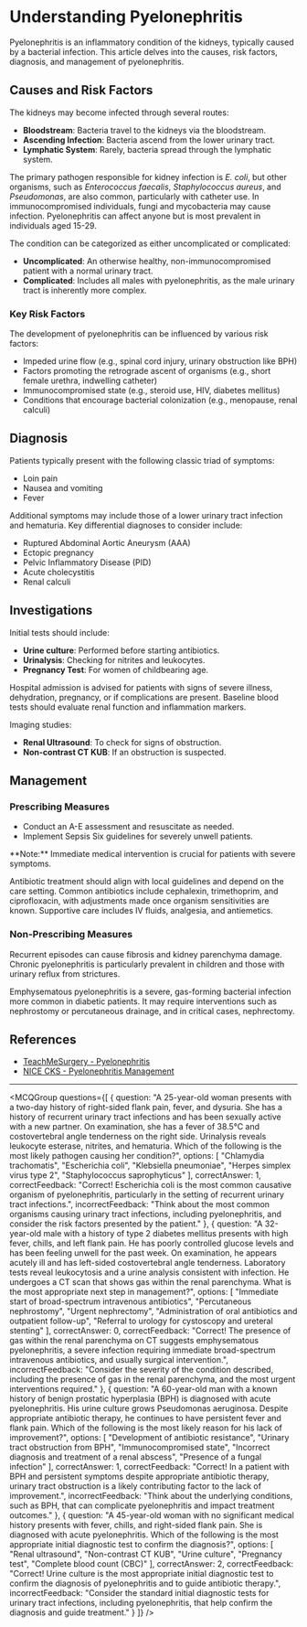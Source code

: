 
# Understanding Pyelonephritis

Pyelonephritis is an inflammatory condition of the kidneys, typically caused by a bacterial infection. This article delves into the causes, risk factors, diagnosis, and management of pyelonephritis.

## Causes and Risk Factors

The kidneys may become infected through several routes:

- **Bloodstream**: Bacteria travel to the kidneys via the bloodstream.
- **Ascending Infection**: Bacteria ascend from the lower urinary tract.
- **Lymphatic System**: Rarely, bacteria spread through the lymphatic system.

The primary pathogen responsible for kidney infection is *E. coli*, but other organisms, such as *Enterococcus faecalis*, *Staphylococcus aureus*, and *Pseudomonas*, are also common, particularly with catheter use. In immunocompromised individuals, fungi and mycobacteria may cause infection. Pyelonephritis can affect anyone but is most prevalent in individuals aged 15-29.

The condition can be categorized as either uncomplicated or complicated:

- **Uncomplicated**: An otherwise healthy, non-immunocompromised patient with a normal urinary tract.
- **Complicated**: Includes all males with pyelonephritis, as the male urinary tract is inherently more complex.

### Key Risk Factors

The development of pyelonephritis can be influenced by various risk factors:

- Impeded urine flow (e.g., spinal cord injury, urinary obstruction like BPH)
- Factors promoting the retrograde ascent of organisms (e.g., short female urethra, indwelling catheter)
- Immunocompromised state (e.g., steroid use, HIV, diabetes mellitus)
- Conditions that encourage bacterial colonization (e.g., menopause, renal calculi)

## Diagnosis

Patients typically present with the following classic triad of symptoms:

- Loin pain
- Nausea and vomiting
- Fever

Additional symptoms may include those of a lower urinary tract infection and hematuria. Key differential diagnoses to consider include:

- Ruptured Abdominal Aortic Aneurysm (AAA)
- Ectopic pregnancy
- Pelvic Inflammatory Disease (PID)
- Acute cholecystitis
- Renal calculi

## Investigations

Initial tests should include:

- **Urine culture**: Performed before starting antibiotics.
- **Urinalysis**: Checking for nitrites and leukocytes.
- **Pregnancy Test**: For women of childbearing age.

Hospital admission is advised for patients with signs of severe illness, dehydration, pregnancy, or if complications are present. Baseline blood tests should evaluate renal function and inflammation markers.

Imaging studies:

- **Renal Ultrasound**: To check for signs of obstruction.
- **Non-contrast CT KUB**: If an obstruction is suspected.

## Management

### Prescribing Measures

- Conduct an A-E assessment and resuscitate as needed.
- Implement Sepsis Six guidelines for severely unwell patients.

<Callout emoji="🚑">
  **Note:** Immediate medical intervention is crucial for patients with severe symptoms.
</Callout>

Antibiotic treatment should align with local guidelines and depend on the care setting. Common antibiotics include cephalexin, trimethoprim, and ciprofloxacin, with adjustments made once organism sensitivities are known. Supportive care includes IV fluids, analgesia, and antiemetics.

### Non-Prescribing Measures

Recurrent episodes can cause fibrosis and kidney parenchyma damage. Chronic pyelonephritis is particularly prevalent in children and those with urinary reflux from strictures.

Emphysematous pyelonephritis is a severe, gas-forming bacterial infection more common in diabetic patients. It may require interventions such as nephrostomy or percutaneous drainage, and in critical cases, nephrectomy.

## References

- [TeachMeSurgery - Pyelonephritis](https://teachmesurgery.com/urology/kidney/pyelonephritis/)
- [NICE CKS - Pyelonephritis Management](https://cks.nice.org.uk/topics/pyelonephritis-acute/management/management/)

---

<MCQGroup questions={[
  {
    question: "A 25-year-old woman presents with a two-day history of right-sided flank pain, fever, and dysuria. She has a history of recurrent urinary tract infections and has been sexually active with a new partner. On examination, she has a fever of 38.5°C and costovertebral angle tenderness on the right side. Urinalysis reveals leukocyte esterase, nitrites, and hematuria. Which of the following is the most likely pathogen causing her condition?",
    options: [
      "Chlamydia trachomatis",
      "Escherichia coli",
      "Klebsiella pneumoniae",
      "Herpes simplex virus type 2",
      "Staphylococcus saprophyticus"
    ],
    correctAnswer: 1,
    correctFeedback: "Correct! Escherichia coli is the most common causative organism of pyelonephritis, particularly in the setting of recurrent urinary tract infections.",
    incorrectFeedback: "Think about the most common organisms causing urinary tract infections, including pyelonephritis, and consider the risk factors presented by the patient."
  },
  {
    question: "A 32-year-old male with a history of type 2 diabetes mellitus presents with high fever, chills, and left flank pain. He has poorly controlled glucose levels and has been feeling unwell for the past week. On examination, he appears acutely ill and has left-sided costovertebral angle tenderness. Laboratory tests reveal leukocytosis and a urine analysis consistent with infection. He undergoes a CT scan that shows gas within the renal parenchyma. What is the most appropriate next step in management?",
    options: [
      "Immediate start of broad-spectrum intravenous antibiotics",
      "Percutaneous nephrostomy",
      "Urgent nephrectomy",
      "Administration of oral antibiotics and outpatient follow-up",
      "Referral to urology for cystoscopy and ureteral stenting"
    ],
    correctAnswer: 0,
    correctFeedback: "Correct! The presence of gas within the renal parenchyma on CT suggests emphysematous pyelonephritis, a severe infection requiring immediate broad-spectrum intravenous antibiotics, and usually surgical intervention.",
    incorrectFeedback: "Consider the severity of the condition described, including the presence of gas in the renal parenchyma, and the most urgent interventions required."
  },
  {
    question: "A 60-year-old man with a known history of benign prostatic hyperplasia (BPH) is diagnosed with acute pyelonephritis. His urine culture grows Pseudomonas aeruginosa. Despite appropriate antibiotic therapy, he continues to have persistent fever and flank pain. Which of the following is the most likely reason for his lack of improvement?",
    options: [
      "Development of antibiotic resistance",
      "Urinary tract obstruction from BPH",
      "Immunocompromised state",
      "Incorrect diagnosis and treatment of a renal abscess",
      "Presence of a fungal infection"
    ],
    correctAnswer: 1,
    correctFeedback: "Correct! In a patient with BPH and persistent symptoms despite appropriate antibiotic therapy, urinary tract obstruction is a likely contributing factor to the lack of improvement.",
    incorrectFeedback: "Think about the underlying conditions, such as BPH, that can complicate pyelonephritis and impact treatment outcomes."
  },
  {
    question: "A 45-year-old woman with no significant medical history presents with fever, chills, and right-sided flank pain. She is diagnosed with acute pyelonephritis. Which of the following is the most appropriate initial diagnostic test to confirm the diagnosis?",
    options: [
      "Renal ultrasound",
      "Non-contrast CT KUB",
      "Urine culture",
      "Pregnancy test",
      "Complete blood count (CBC)"
    ],
    correctAnswer: 2,
    correctFeedback: "Correct! Urine culture is the most appropriate initial diagnostic test to confirm the diagnosis of pyelonephritis and to guide antibiotic therapy.",
    incorrectFeedback: "Consider the standard initial diagnostic tests for urinary tract infections, including pyelonephritis, that help confirm the diagnosis and guide treatment."
  }
]} />